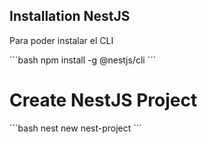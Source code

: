## Installation NestJS

Para poder instalar el CLI 

´´´bash
npm install -g @nestjs/cli
´´´

# Create NestJS Project

´´´bash
nest new nest-project
´´´
